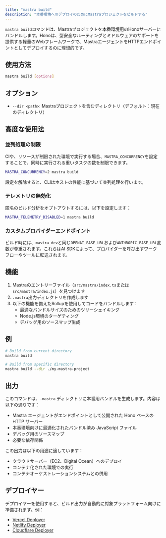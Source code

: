 ```yaml
---
title: "mastra build"
description: "本番環境へのデプロイのためにMastraプロジェクトをビルドする"
---
```


`mastra build`コマンドは、Mastraプロジェクトを本番環境用のHonoサーバーにバンドルします。Honoは、型安全なルーティングとミドルウェアのサポートを提供する軽量のWebフレームワークで、MastraエージェントをHTTPエンドポイントとしてデプロイするのに理想的です。

## 使用方法

```bash
mastra build [options]
```

## オプション

- `--dir <path>`: Mastraプロジェクトを含むディレクトリ（デフォルト：現在のディレクトリ）

## 高度な使用法

### 並列処理の制限

CIや、リソースが制限された環境で実行する場合、`MASTRA_CONCURRENCY`を設定することで、同時に実行される重いタスクの数を制限できます。

```bash
MASTRA_CONCURRENCY=2 mastra build
```

設定を解除すると、CLIはホストの性能に基づいて並列処理を行います。

### テレメトリの無効化

匿名のビルド分析をオプトアウトするには、以下を設定します：

```bash
MASTRA_TELEMETRY_DISABLED=1 mastra build
```

### カスタムプロバイダーエンドポイント

ビルド時には、`mastra dev`と同じ`OPENAI_BASE_URL`および`ANTHROPIC_BASE_URL`変数が尊重されます。これらはAI SDKによって、プロバイダーを呼び出すワークフローやツールに転送されます。

## 機能

1. Mastraのエントリーファイル（`src/mastra/index.ts`または`src/mastra/index.js`）を見つけます
2. `.mastra`出力ディレクトリを作成します
3. 以下の機能を備えたRollupを使用してコードをバンドルします：
   - 最適なバンドルサイズのためのツリーシェイキング
   - Node.js環境のターゲティング
   - デバッグ用のソースマップ生成

## 例

```bash
# Build from current directory
mastra build

# Build from specific directory
mastra build --dir ./my-mastra-project
```

## 出力

このコマンドは、`.mastra` ディレクトリに本番用バンドルを生成します。内容は以下の通りです：

- Mastra エージェントがエンドポイントとして公開された Hono ベースの HTTP サーバー
- 本番環境向けに最適化されたバンドル済み JavaScript ファイル
- デバッグ用のソースマップ
- 必要な依存関係

この出力は以下の用途に適しています：

- クラウドサーバー（EC2、Digital Ocean）へのデプロイ
- コンテナ化された環境での実行
- コンテナオーケストレーションシステムとの併用

## デプロイヤー

デプロイヤーを使用すると、ビルド出力が自動的に対象プラットフォーム向けに準備されます。例：

- [Vercel Deployer](/reference/deployer/vercel)
- [Netlify Deployer](/reference/deployer/netlify)
- [Cloudflare Deployer](/reference/deployer/cloudflare)
